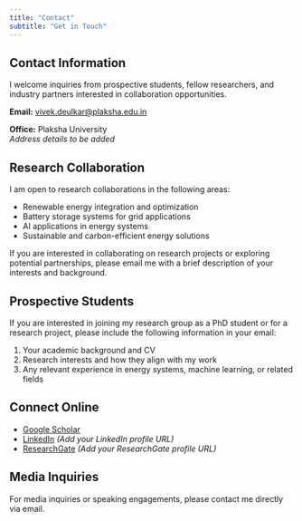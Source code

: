 ```yaml
---
title: "Contact"
subtitle: "Get in Touch"
---
```


## Contact Information

I welcome inquiries from prospective students, fellow researchers, and industry partners interested in collaboration opportunities.

**Email:** [vivek.deulkar@plaksha.edu.in](mailto:vivek.deulkar@plaksha.edu.in)

**Office:** Plaksha University  
*Address details to be added*

## Research Collaboration

I am open to research collaborations in the following areas:

- Renewable energy integration and optimization
- Battery storage systems for grid applications
- AI applications in energy systems
- Sustainable and carbon-efficient energy solutions

If you are interested in collaborating on research projects or exploring potential partnerships, please email me with a brief description of your interests and background.

## Prospective Students

If you are interested in joining my research group as a PhD student or for a research project, please include the following information in your email:

1. Your academic background and CV
2. Research interests and how they align with my work
3. Any relevant experience in energy systems, machine learning, or related fields

## Connect Online

- [Google Scholar](https://scholar.google.com/citations?user=YOUR_SCHOLAR_ID)
- [LinkedIn](#) *(Add your LinkedIn profile URL)*
- [ResearchGate](#) *(Add your ResearchGate profile URL)*

## Media Inquiries

For media inquiries or speaking engagements, please contact me directly via email.

